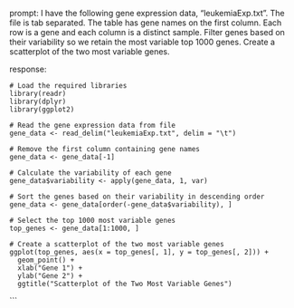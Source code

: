 prompt:
I have the following gene expression data, "leukemiaExp.txt". The file is tab separated. The table has gene names on the first column. Each row is a gene and each column is a distinct sample. Filter genes based on their variability so we retain the most variable top 1000 genes. Create a scatterplot of the two most variable genes.

response:
```
# Load the required libraries
library(readr)
library(dplyr)
library(ggplot2)

# Read the gene expression data from file
gene_data <- read_delim("leukemiaExp.txt", delim = "\t")

# Remove the first column containing gene names
gene_data <- gene_data[-1]

# Calculate the variability of each gene
gene_data$variability <- apply(gene_data, 1, var)

# Sort the genes based on their variability in descending order
gene_data <- gene_data[order(-gene_data$variability), ]

# Select the top 1000 most variable genes
top_genes <- gene_data[1:1000, ]

# Create a scatterplot of the two most variable genes
ggplot(top_genes, aes(x = top_genes[, 1], y = top_genes[, 2])) +
  geom_point() +
  xlab("Gene 1") +
  ylab("Gene 2") +
  ggtitle("Scatterplot of the Two Most Variable Genes")
```
```
